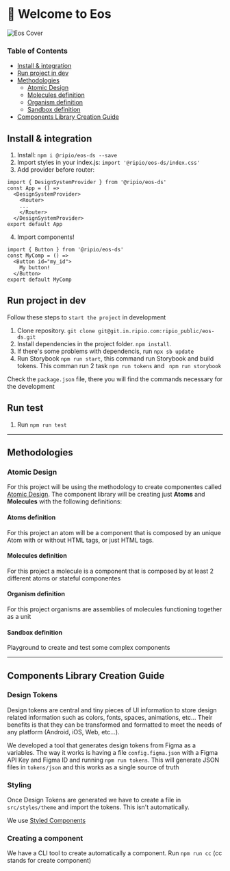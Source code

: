 
<Meta title="Intro" />

# 👋 Welcome to Eos

![Eos Cover](../../cover.png)

### Table of Contents

- [Install & integration](#install)
- [Run project in dev](#run-project-in-dev)
- [Methodologies](#methodologies)
  - [Atomic Design](#atomic-design)
  - [Molecules definition](#molecules-definition)
  - [Organism definition](#organism-definition)
  - [Sandbox definition](#sandbox-definition)
- [Components Library Creation Guide](#components-library-creation-guide)

## Install & integration

1. Install: `npm i @ripio/eos-ds --save`
2. Import styles in your index.js: `import '@ripio/eos-ds/index.css'`
3. Add provider before router:

```
import { DesignSystemProvider } from '@ripio/eos-ds'
const App = () =>
  <DesignSystemProvider>
    <Router>
    ...
    </Router>
  </DesignSystemProvider>
export default App
```

4. Import components!

```
import { Button } from '@ripio/eos-ds'
const MyComp = () =>
  <Button id="my_id">
    My button!
  </Button>
export default MyComp
```

## Run project in dev

Follow these steps to `start the project` in development

1. Clone repository. `git clone git@git.in.ripio.com:ripio_public/eos-ds.git`
2. Install dependencies in the project folder. `npm install`.
3. If there's some problems with dependencis, run `npx sb update`
4. Run Storybook `npm run start`, this command run Storybook and build tokens. This comman run 2 task `npm run tokens` and ` npm run storybook`

Check the `package.json` file, there you will find the commands necessary for the development

## Run test

1. Run `npm run test`

---

## Methodologies

### Atomic Design

For this project will be using the methodology to create componentes called [Atomic Design](https://shop.bradfrost.com/products/atomic-design-ebook). The component library will be creating just **Atoms** and **Molecules** with the following definitions:

#### Atoms definition

For this project an atom will be a component that is composed by an unique Atom with or without HTML tags, or just HTML tags.

#### Molecules definition

For this project a molecule is a component that is composed by at least 2 different atoms or stateful componentes

#### Organism definition

For this project organisms are assemblies of molecules functioning together as a unit

#### Sandbox definition

Playground to create and test some complex components

---

## Components Library Creation Guide

### Design Tokens

Design tokens are central and tiny pieces of UI information to store design related information such as colors, fonts, spaces, animations, etc... Their benefits is that they can be transformed and formatted to meet the needs of any platform (Android, iOS, Web, etc…).

We developed a tool that generates design tokens from Figma as a variables. The way it works is having a file `config.figma.json` with a Figma API Key and Figma ID and running `npm run tokens`. This will generate JSON files in `tokens/json` and this works as a single source of truth

### Styling

Once Design Tokens are generated we have to create a file in `src/styles/theme` and import the tokens. This isn't automatically.

We use [Styled Components](https://styled-components.com/)

### Creating a component

We have a CLI tool to create automatically a component. Run `npm run cc` (cc stands for create component)

